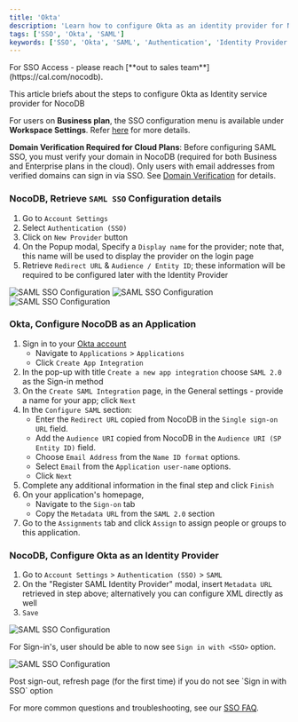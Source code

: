 ```yaml
---
title: 'Okta'
description: 'Learn how to configure Okta as an identity provider for NocoDB.'
tags: ['SSO', 'Okta', 'SAML']
keywords: ['SSO', 'Okta', 'SAML', 'Authentication', 'Identity Provider']
---
```


<Callout type="info">
For SSO Access - please reach [**out to sales team**](https://cal.com/nocodb).
</Callout>

This article briefs about the steps to configure Okta as Identity service provider for NocoDB

<Callout type="info">For users on **Business plan**, the SSO configuration menu is available under **Workspace Settings**.
    Refer [here](/docs/product-docs/account-settings/authentication#business-plan) for more details.</Callout>

<Callout type="warning">**Domain Verification Required for Cloud Plans**: Before configuring SAML SSO, you must verify your domain in NocoDB (required for both Business and Enterprise plans in the cloud). Only users with email addresses from verified domains can sign in via SSO. See [Domain Verification](/docs/product-docs/account-settings/authentication#domain-verification-required-for-cloud-plans) for details.</Callout>

### NocoDB, Retrieve `SAML SSO` Configuration details
1. Go to `Account Settings`
2. Select `Authentication (SSO)`
3. Click on `New Provider` button
4. On the Popup modal, Specify a `Display name` for the provider; note that, this name will be used to display the provider on the login page
5. Retrieve `Redirect URL` & `Audience / Entity ID`; these information will be required to be configured later with the Identity Provider

![SAML SSO Configuration](/img/v2/account-settings/SSO-1.png)
![SAML SSO Configuration](/img/v2/account-settings/SAML-2.png)
![SAML SSO Configuration](/img/v2/account-settings/SAML-3.png)


### Okta, Configure NocoDB as an Application
1. Sign in to your [Okta account](https://www.okta.com/)
   - Navigate to `Applications` > `Applications`
   - Click `Create App Integration`
2. In the pop-up with title `Create a new app integration` choose `SAML 2.0` as the Sign-in method
3. On the `Create SAML Integration` page, in the General settings - provide a name for your app; click `Next`
4. In the `Configure SAML` section:
   - Enter the `Redirect URL` copied from NocoDB in the `Single sign-on URL` field.
   - Add the `Audience URI` copied from NocoDB in the `Audience URI (SP Entity ID)` field.
   - Choose `Email Address` from the `Name ID format` options.
   - Select `Email` from the `Application user-name` options.
   - Click `Next`
5. Complete any additional information in the final step and click `Finish`
6. On your application's homepage,
   - Navigate to the `Sign-on` tab
   - Copy the `Metadata URL` from the `SAML 2.0` section
7. Go to the `Assignments` tab and click `Assign` to assign people or groups to this application.


### NocoDB, Configure Okta as an Identity Provider
1. Go to `Account Settings` > `Authentication (SSO)` > `SAML`
2. On the "Register SAML Identity Provider" modal, insert `Metadata URL` retrieved in step above; alternatively you can configure XML directly as well
3. `Save`

![SAML SSO Configuration](/img/v2/account-settings/SAML-4.png)

For Sign-in's, user should be able to now see `Sign in with <SSO>` option.

![SAML SSO Configuration](/img/v2/account-settings/SSO-SignIn.png)


<Callout type="note">
Post sign-out, refresh page (for the first time) if you do not see `Sign in with SSO` option
</Callout>

<Callout type="info">For more common questions and troubleshooting, see our [SSO FAQ](/docs/product-docs/account-settings/authentication/FAQs).</Callout>

